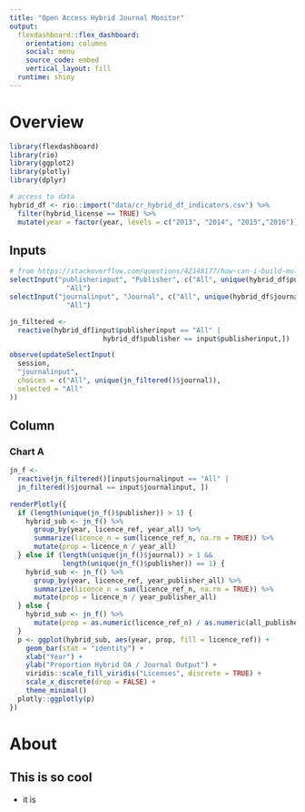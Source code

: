 ```yaml
---
title: "Open Access Hybrid Journal Monitor"
output: 
  flexdashboard::flex_dashboard:
    orientation: columns
    social: menu
    source_code: embed
    vertical_layout: fill
  runtime: shiny
---
```


Overview
=================================================================


```r
library(flexdashboard)
library(rio)
library(ggplot2)
library(plotly)
library(dplyr)

# access to data 
hybrid_df <- rio::import("data/cr_hybrid_df_indicators.csv") %>%
  filter(hybrid_license == TRUE) %>%
  mutate(year = factor(year, levels = c("2013", "2014", "2015","2016")))
```

Inputs {.sidebar}
-----------------------------------------------------------------------

```r
# from https://stackoverflow.com/questions/42148177/how-can-i-build-multiple-inputs-into-my-shiny-app-with-both-updating-and-multipl
selectInput("publisherinput", "Publisher", c("All", unique(hybrid_df$publisher)), selected =
              "All")
selectInput("journalinput", "Journal", c("All", unique(hybrid_df$journal)), selected =
              "All")

jn_filtered <-
  reactive(hybrid_df[input$publisherinput == "All" |
                       hybrid_df$publisher == input$publisherinput,])

observe(updateSelectInput(
  session,
  "journalinput",
  choices = c("All", unique(jn_filtered()$journal)),
  selected = "All"
))
```

Column {data-width=650}
-----------------------------------------------------------------------

### Chart A

```r
jn_f <-
  reactive(jn_filtered()[input$journalinput == "All" |
  jn_filtered()$journal == input$journalinput, ])
  
renderPlotly({
  if (length(unique(jn_f()$publisher)) > 1) {
    hybrid_sub <- jn_f() %>%
      group_by(year, licence_ref, year_all) %>%
      summarize(licence_n = sum(licence_ref_n, na.rm = TRUE)) %>%
      mutate(prop = licence_n / year_all)
  } else if (length(unique(jn_f()$journal)) > 1 &&
             length(unique(jn_f()$publisher)) == 1) {
    hybrid_sub <- jn_f() %>%
      group_by(year, licence_ref, year_publisher_all) %>%
      summarize(licence_n = sum(licence_ref_n, na.rm = TRUE)) %>%
      mutate(prop = licence_n / year_publisher_all)
  } else {
    hybrid_sub <- jn_f() %>%
      mutate(prop = as.numeric(licence_ref_n) / as.numeric(all_published))
  }
  p <- ggplot(hybrid_sub, aes(year, prop, fill = licence_ref)) +
    geom_bar(stat = "identity") +
    xlab("Year") +
    ylab("Proportion Hybrid OA / Journal Output") +
    viridis::scale_fill_viridis("Licenses", discrete = TRUE) +
    scale_x_discrete(drop = FALSE) +
    theme_minimal()
  plotly::ggplotly(p)
})
```

About
=================================================================

## This is so cool

- it is
